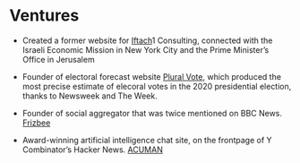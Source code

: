 # Ventures

* Created a former website for [Iftach](https://github.com/seanelevan/iftach)1 Consulting, connected with the Israeli Economic Mission in New York City and the Prime Minister’s Office in Jerusalem

* Founder of electoral forecast website [Plural Vote](https://github.com/seanelevan/Plural-Vote), which produced the most precise estimate of elecoral votes in the 2020 presidential election, thanks to Newsweek and The Week.

* Founder of social aggregator that was twice mentioned on BBC News. [Frizbee](https://github.com/Frizbeeco/Frizbee)

* Award-winning artificial intelligence chat site, on the frontpage of Y Combinator's Hacker News. [ACUMAN](https://medium.com/@ACUMAN_BOT)
